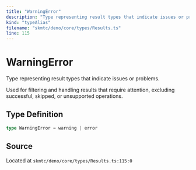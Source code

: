```yaml
---
title: "WarningError"
description: "Type representing result types that indicate issues or problems."
kind: "typeAlias"
filename: "skmtc/deno/core/types/Results.ts"
line: 115
---
```


# WarningError

Type representing result types that indicate issues or problems.

Used for filtering and handling results that require attention,
excluding successful, skipped, or unsupported operations.

## Type Definition

```typescript
type WarningError = warning | error
```

## Source

Located at `skmtc/deno/core/types/Results.ts:115:0`
